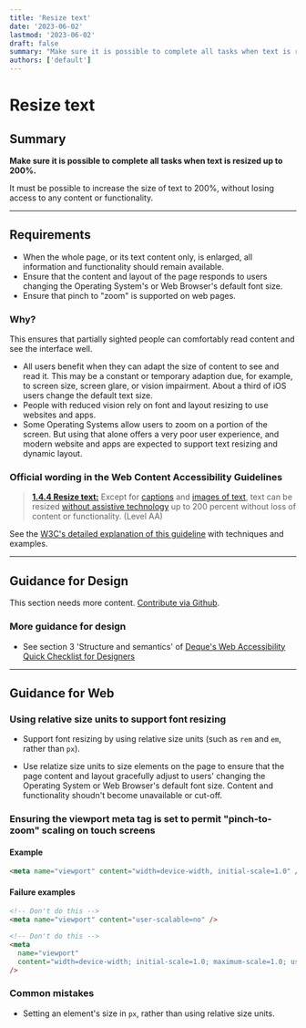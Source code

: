 ```yaml
---
title: 'Resize text'
date: '2023-06-02'
lastmod: '2023-06-02'
draft: false
summary: "Make sure it is possible to complete all tasks when text is resized up to 200%."
authors: ['default']
---
```


# Resize text

## Summary

**Make sure it is possible to complete all tasks when text is resized up to 200%.**

It must be possible to increase the size of text to 200%, without losing access to any content or functionality.

---

## Requirements

- When the whole page, or its text content only, is enlarged, all information and functionality should remain available.
- Ensure that the content and layout of the page responds to users changing the Operating System's or Web Browser's default font size.
- Ensure that pinch to "zoom" is supported on web pages.

### Why?

This ensures that partially sighted people can comfortably read content and see the interface well.

- All users benefit when they can adapt the size of content to see and read it. This may be a constant or temporary adaption due, for example, to screen size, screen glare, or vision impairment. About a third of iOS users change the default text size.
- People with reduced vision rely on font and layout resizing to use websites and apps.
- Some Operating Systems allow users to zoom on a portion of the screen. But using that alone offers a very poor user experience, and modern website and apps are expected to support text resizing and dynamic layout.

### Official wording in the Web Content Accessibility Guidelines

> [**1.4.4 Resize text:**](https://www.w3.org/TR/UNDERSTANDING-WCAG20/visual-audio-contrast-scale.html) Except for [captions](https://www.w3.org/TR/UNDERSTANDING-WCAG20/visual-audio-contrast-scale.html#captionsdef) and [images of text](https://www.w3.org/TR/UNDERSTANDING-WCAG20/visual-audio-contrast-scale.html#images-of-textdef), text can be resized [without assistive technology](https://www.w3.org/TR/UNDERSTANDING-WCAG20/visual-audio-contrast-scale.html#atdef) up to 200 percent without loss of content or functionality. (Level AA)

See the [W3C's detailed explanation of this guideline](https://www.w3.org/TR/UNDERSTANDING-WCAG20/visual-audio-contrast-scale.html) with techniques and examples.

---

## Guidance for Design

This section needs more content. [Contribute via Github](https://github.com/web-accessibility-io/web-accessibility.io).

### More guidance for design

- See section 3 'Structure and semantics' of [Deque's Web Accessibility Quick Checklist for Designers](https://cdn2.hubspot.net/hubfs/153358/Web%20Accessibility%20Quick%20Checklist%20for%20Designers.pdf?utm_referrer=https://www.deque.com/blog/supporting-the-design-phase-with-accessibility-heuristics-evaluations/)

---

## Guidance for Web

### Using relative size units to support font resizing

- Support font resizing by using relative size units (such as `rem` and `em`, rather than `px`).

- Use relatize size units to size elements on the page to ensure that the page content and layout gracefully adjust to users' changing the Operating System or Web Browser's default font size. Content and functionality shoudn't become unavailable or cut-off.

### Ensuring the viewport meta tag is set to permit "pinch-to-zoom" scaling on touch screens

#### Example

```html
<meta name="viewport" content="width=device-width, initial-scale=1.0" />
```

#### Failure examples

```html
<!-- Don't do this -->
<meta name="viewport" content="user-scalable=no" />
```

```html
<!-- Don't do this -->
<meta
  name="viewport"
  content="width=device-width; initial-scale=1.0; maximum-scale=1.0; user-scalable=1;"
/>
```

### Common mistakes

- Setting an element's size in `px`, rather than using relative size units.
